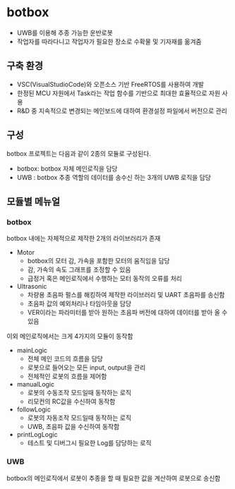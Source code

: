 
# botbox

- UWB를 이용해 추종 가능한 운반로봇
- 작업자를 따라다니고 작업자가 필요한 장소로 수확물 및 기자재를 옮겨줌

## 구축 환경

- VSC(VisualStudioCode)와 오픈소스 기반 FreeRTOS를 사용하여 개발
- 한정된 MCU 자원에서 Task라는 작업 함수를 기반으로 최대한 효율적으로 자원 사용
- R&D 중 지속적으로 변경되는 메인보드에 대하여 환경설정 파일에서 버전으로 관리

## 구성

botbox 프로젝트는 다음과 같이 2종의 모듈로 구성된다.

- botbox: botbox 자체 메인로직을 담당
- UWB : botbox 추종 역할의 데이터를 송수신 하는 3개의 UWB 로직을 담당

## 모듈별 메뉴얼

### botbox

botbox 내에는 자체적으로 제작한 2개의 라이브러리가 존재

- Motor
  - botbox의 모터 감, 가속을 포함한 모터의 움직임을 담당
  - 감, 가속의 속도 그래프를 조정할 수 있음
  - 급정거 혹은 메인로직에서 수행하는 모터 동작의 오류를 처리
- Ultrasonic
  - 차량용 초음파 펄스를 해킹하여 제작한 라이브러리 및 UART 초음파를 송신함
  - 초음파 값의 예외처리나 타임아웃을 담당
  - VER이라는 파라미터를 받아 원하는 초음파 버전에 대하여 데이터를 받아 올 수 있음

이외 메인로직에서는 크게 4가지의 모듈이 동작함

- mainLogic
  - 전체 메인 코드의 흐름을 담당
  - 로봇으로 들어오는 모든 input, output을 관리
  - 전체적인 로봇의 흐름을 제어함
- manualLogic
  - 로봇의 수동조작 모드일때 동작하는 로직
  - 리모컨의 RC값을 수신하여 동작함
- followLogic
  - 로봇의 자동조작 모드일때 동작하는 로직
  - UWB, 초음파 값을 수신하여 동작함
- printLogLogic
  - 테스트 및 디버그시 필요한 Log를 담당하는 로직

### UWB

botbox의 메인로직에서 로봇이 추종을 할 때 필요한 값을 계산하여 로봇으로 송신함
